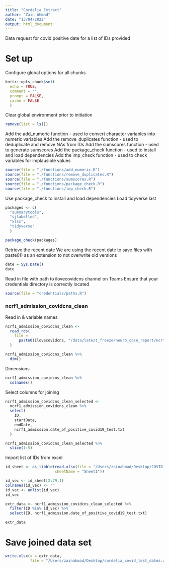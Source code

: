 ```yaml
---
title: "Cordelia Extract"
author: "Zain Ahmad"
date: "13/04/2022"
output: html_document
---
```


Data request for covid positive date for a list of IDs provided

# Set up

Configure global options for all chunks
```r
knitr::opts_chunk$set(
  echo = TRUE,
  comment = '',
  prompt = FALSE,
  cache = FALSE
  )
```

Clear global environment prior to initiation
```r
remove(list = ls())
```

Add the add_numeric function - used to convert character variables into numeric variables
Add the remove_duplicates function - used to deduplicate and remove NAs from IDs
Add the sumscores function - used to generate sumscores
Add the package_check function - used to install and load dependencies
Add the imp_check function - used to check variables for implausible values
```r
source(file = "./functions/add_numeric.R")
source(file = "./functions/remove_duplicates.R")
source(file = "./functions/sumscores.R")
source(file = "./functions/package_check.R")
source(file = "./functions/imp_check.R")
```

Use package_check to install and load dependencies
Load tidyverse last
```r
packages <- c(
  "summarytools",
  "sjlabelled",
  "xlsx",
  "tidyverse"
  )

package_check(packages)
```

Retrieve the recent date
We are using the recent date to save files with paste0() as an extension to not overwrite old versions
```r
date = Sys.Date()
date
```

Read in file with path to ilovecovidcns channel on Teams
Ensure that your credentials directory is correctly located
```r
source(file = "credentials/paths.R")
```

### ncrf1_admission_covidcns_clean
Read in & variable names
```r
ncrf1_admission_covidcns_clean <-
  read_rds(
    file = 
      paste0(ilovecovidcns, "/data/latest_freeze/neuro_case_report/ncrf1_admission_covidcns_clean.rds")
  )

ncrf1_admission_covidcns_clean %>%
  dim()
```

Dimensions
```r
ncrf1_admission_covidcns_clean %>%
  colnames()
```

Select columns for joining
```r
ncrf1_admission_covidcns_clean_selected <- 
  ncrf1_admission_covidcns_clean %>%
  select(
    ID,
    startDate,
    endDate,
    ncrf1_admission.date_of_positive_covid19_test.txt
  )

ncrf1_admission_covidcns_clean_selected %>%
  slice(1:5)
```

Import list of IDs from excel
```r
id_sheet <- as_tibble(read.xlsx(file = "/Users/zainahmad/Desktop/COVID-CNS_Luminex6samples.xlsx",
                      sheetName = "Sheet1"))
```


```r
id_vec <- id_sheet[2:79,1]
colnames(id_vec) <- ""
id_vec <- unlist(id_vec)
id_vec
```

```r
extr_data <- ncrf1_admission_covidcns_clean_selected %>%
  filter(ID %in% id_vec) %>%
  select(ID, ncrf1_admission.date_of_positive_covid19_test.txt)

extr_data
```

# Save joined data set
```r
write.xlsx(x = extr_data,
           file = "/Users/zainahmad/Desktop/cordelia_covid_test_dates.xlsx")
```